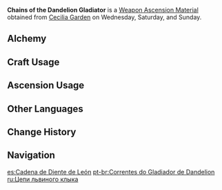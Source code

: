 {{Item Infobox
|id          = 114010
|image       = Item Chains of the Dandelion Gladiator.png
|type        = Weapon Ascension Materials
|invCategory = Character Development Items
|group       = Gladiator Shackles
|rarity      = 3
|description = The chains that once bound the great hero Vennessa. In truth, all gladiators would have worn chains in that era, and Vennessa was but one of many.
|day1        = Wednesday
|day2        = Saturday
|day3        = Sunday
|source1     = Cecilia Garden
|source2     = [[Alchemy]]
|source3     = [[Parametric Transformer]]
}}
'''Chains of the Dandelion Gladiator''' is a [[Weapon Ascension Material]] obtained from [[Cecilia Garden]] on Wednesday, Saturday, and Sunday.
==Alchemy==
{{Recipe
|type = Crafting
|Fetters of the Dandelion Gladiator = 3
|Mora = 125
|sort = Fetters of the Dandelion Gladiator,Mora
}}
==Craft Usage==
{{Craft Usage}}

==Ascension Usage==
{{Ascension Usage}}

==Other Languages==
{{Other Languages
|en      = Chains of the Dandelion Gladiator
|zhs     = 狮牙斗士的铁链
|zhs_rm  = Shī Yá Dòushì de Tiě Liàn
|zht     = 獅牙鬥士的鐵鍊
|zht_rm  = Shī Yá Dòushì de Tiě Liàn
|zh_tl   = Lion Fang Gladiator's Iron Chain
|ja      = 獅牙戦士の鎖
|ja_rm   = Shiga Senshi no Kusari
|ja_tl   = Chains of the Lionfang Warrior
|ko      = 라이언 투사의 쇠사슬
|ko_rm   = Raieon Tusa-ui Soesaseul
|ko_tl   = Lion Fighter's Chain
|es      = Cadena de Diente de León
|es_tl   = Chain of Lion's Tooth
|fr      = Chaînes du Chevalier du Croc de Lion
|fr_tl   = Chains of the Lion Fang Knight
|ru      = Цепи львиного клыка
|ru_tl   = 
|th      = Chains of the Dandelion Gladiator
|vi      = Dây Sắt Đấu Sĩ Nanh Sư Tử
|vi_tl   = 
|de      = Ketten des Löwenzahnkämpfers
|de_tl   = Chains of the Dandelion Warrior
|id      = Chains of Dandelion Gladiator
|pt      = Correntes do Gladiador de Dandelion
|pt_tl   = 
}}

==Change History==
{{Change History|1.0}}

==Navigation==
{{Development Item Navbox|Weapon Materials}}

[[es:Cadena de Diente de León]]
[[pt-br:Correntes do Gladiador de Dandelion]]
[[ru:Цепи львиного клыка]]